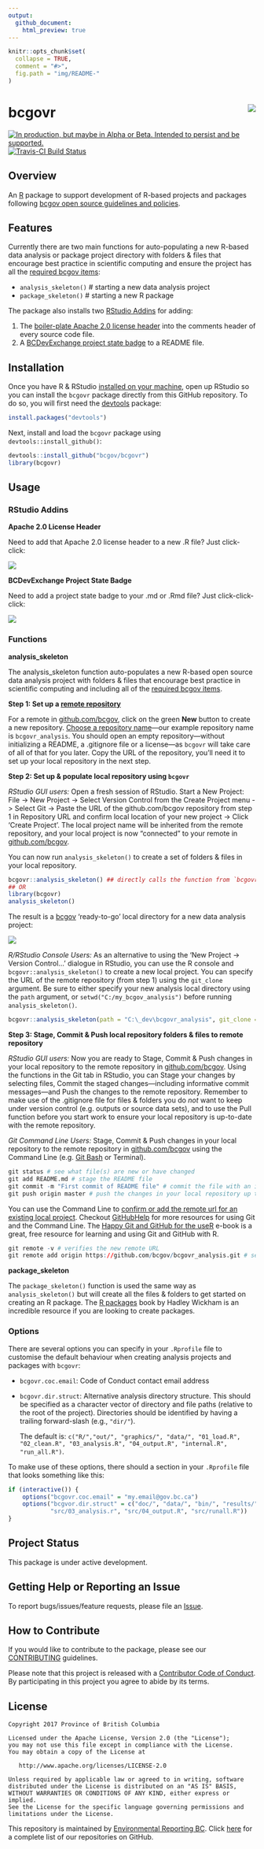 ```yaml
---
output:
  github_document:
    html_preview: true
---
```


<!-- README.md is generated from README.Rmd. Please edit README.Rmd (this file) -->

```r
knitr::opts_chunk$set(
  collapse = TRUE,
  comment = "#>",
  fig.path = "img/README-"
)
```

# bcgovr <img src="img/logo.png" align="right" />


<div id="devex-badge"><a rel="Delivery" href="https://github.com/BCDevExchange/assets/blob/master/README.md"><img alt="In production, but maybe in Alpha or Beta. Intended to persist and be supported." style="border-width:0" src="https://assets.bcdevexchange.org/images/badges/delivery.svg" title="In production, but maybe in Alpha or Beta. Intended to persist and be supported." /></a>[![Travis-CI Build Status](https://travis-ci.org/bcgov/bcgovr.svg?branch=master)](https://travis-ci.org/bcgov/bcgovr)</div>



## Overview

An [R](http://r-project.org) package to support development of R-based projects and packages following [bcgov open source guidelines and policies](https://github.com/bcgov/BC-Policy-Framework-For-GitHub).



## Features

Currently there are two main functions for auto-populating a new R-based data analysis or package project directory with folders & files that encourage best practice in scientific computing and ensure the project has all the [required bcgov items](https://github.com/bcgov/BC-Policy-Framework-For-GitHub/blob/master/BC-Gov-Org-HowTo/Cheatsheet.md):

- `analysis_skeleton()` # starting a new data analysis project
- `package_skeleton()` # starting a new R package

The package also installs two [RStudio Addins](https://rstudio.github.io/rstudioaddins/) for adding:

1. The [boiler-plate Apache 2.0 license header](https://github.com/bcgov/BC-Policy-Framework-For-GitHub/blob/master/BC-Open-Source-Development-Employee-Guide/Licenses.md) into the comments header of every source code file.
2. A [BCDevExchange project state badge](https://github.com/BCDevExchange/assets/blob/master/README.md) to a README file.



## Installation 

Once you have R & RStudio [installed on your machine](https://github.com/bcgov/bcgov-data-science-resources/wiki/Installing-R-&-RStudio), open up RStudio so you can install the `bcgovr` package directly from this GitHub repository. To do so, you will first need the [devtools](https://github.com/hadley/devtools/) package:

```r
install.packages("devtools")
```

Next, install and load the `bcgovr` package using `devtools::install_github()`:

```r
devtools::install_github("bcgov/bcgovr")
library(bcgovr)
```



## Usage

### RStudio Addins

**Apache 2.0 License Header**

Need to add that Apache 2.0 license header to a new .R file? Just click-click:

![](img/bcgovr_addin_example.gif)

**BCDevExchange Project State Badge**

Need to add a project state badge to your .md or .Rmd file? Just click-click-click:

![](img/bcgovr_addin_example2.gif)

### Functions

**analysis_skeleton**

The analysis_skeleton function auto-populates a new R-based open source data analysis project with folders & files that encourage best practice in scientific computing and including all of the [required bcgov items](https://github.com/bcgov/BC-Policy-Framework-For-GitHub/blob/master/BC-Gov-Org-HowTo/Cheatsheet.md).

**Step 1: Set up a [remote repository](https://help.github.com/articles/about-remote-repositories/)**

For a remote in [github.com/bcgov](github.com/bcgov), click on the green **New** button to create a new repository. [Choose a repository name](https://github.com/bcgov/BC-Policy-Framework-For-GitHub/blob/master/BC-Gov-Org-HowTo/Naming-Repos.md)&mdash;our example repository name is `bcgovr_analysis`. You should open an empty repository&mdash;without initializing a README, a .gitignore file or a license&mdash;as `bcgovr` will take care of all of that for you later. Copy the URL of the repository, you'll need it to set up your local repository in the next step.


**Step 2: Set up & populate local repository using `bcgovr`**

*RStudio GUI users:* Open a fresh session of RStudio. Start a New Project: File -> New Project -> Select Version Control from the Create Project menu -> Select Git -> Paste the URL of the github.com/bcgov repository from step 1 in Repository URL and confirm local location of your new project -> Click 'Create Project'. The local project name will be inherited from the remote repository, and your local project is now "connected" to your remote in [github.com/bcgov](github.com/bcgov).

You can now run `analysis_skeleton()` to create a set of folders & files in your local repository.

```r
bcgovr::analysis_skeleton() ## directly calls the function from `bcgovr` library
## OR
library(bcgovr)
analysis_skeleton()
```

The result is a [bcgov](https://github.com/bcgov) 'ready-to-go' local directory for a new data analysis project:

![](img/analysis_skeleton_output.PNG)


*R/RStudio Console Users:* As an alternative to using the 'New Project -> Version Control...' dialogue in RStudio, you can use the R console and `bcgovr::analysis_skeleton()` to create a new local project. You can specify the URL of the remote repository (from step 1) using the `git_clone` argument. Be sure to either specify your new analysis local directory using the `path` argument, or `setwd("C:/my_bcgov_analysis")` before running `analysis_skeleton()`.

```r
bcgovr::analysis_skeleton(path = "C:\_dev\bcgovr_analysis", git_clone = "url of remote repository") 
```



**Step 3: Stage, Commit & Push local repository folders & files to remote repository** 

*RStudio GUI users:* Now you are ready to Stage, Commit & Push changes in your local repository to the remote repository in [github.com/bcgov](github.com/bcgov). Using the functions in the Git tab in RStudio, you can Stage your changes by selecting files, Commit the staged changes---including informative commit messages---and Push the changes to the remote repository. Remember to make use of the .gitignore file for files & folders you do *not* want to keep under version control (e.g. outputs or source data sets), and to use the Pull function before you start work to ensure your local repository is up-to-date with the remote repository.

*Git Command Line Users:* Stage, Commit & Push changes in your local repository to the remote repository in [github.com/bcgov](github.com/bcgov) using the Command Line (e.g. [Git Bash](https://git-scm.com/downloads) or Terminal).

```r
git status # see what file(s) are new or have changed
git add README.md # stage the README file
git commit -m "First commit of README file" # commit the file with an informative message
git push origin master # push the changes in your local repository up to the remote repository
```

You can use the Command Line to [confirm or add the remote url for an existing local project](https://help.github.com/articles/adding-a-remote/). Checkout [GitHubHelp](https://help.github.com/) for more resources for using Git and the Command Line. The [Happy Git and GitHub for the useR](http://happygitwithr.com/) e-book is a great, free resource for learning and using Git and GitHub with R.

```r
git remote -v # verifies the new remote URL
git remote add origin https://github.com/bcgov/bcgovr_analysis.git # sets the remote
```


**package_skeleton**

The `package_skeleton()` function is used the same way as `analysis_skeleton()` but will create all the files & folders to get started on creating an R package. The [R packages](http://r-pkgs.had.co.nz/) book by Hadley Wickham is an incredible resource if you are looking to create packages.


### Options

There are several options you can specify in your `.Rprofile` file to customise the default behaviour when creating analysis projects and packages with `bcgovr`:

* `bcgovr.coc.email`: Code of Conduct contact email address
* `bcgovr.dir.struct`: Alternative analysis directory structure. This should be specified as
    a character vector of directory and file paths (relative to the root of the project). 
    Directories should be identified by having a trailing forward-slash (e.g., `"dir/"`).
    
    The default is: `c("R/","out/", "graphics/", "data/", "01_load.R", "02_clean.R", "03_analysis.R", "04_output.R", "internal.R", "run_all.R")`.

To make use of these options, there should a section in your `.Rprofile` file that looks something like this:

```r
if (interactive()) {
    options("bcgovr.coc.email" = "my.email@gov.bc.ca")
    options("bcgvor.dir.struct" = c("doc/", "data/", "bin/", "results/", "src/01_load.R", "src/02_clean.R",
            "src/03_analysis.r", "src/04_output.R", "src/runall.R"))
} 
```



## Project Status

This package is under active development.


## Getting Help or Reporting an Issue

To report bugs/issues/feature requests, please file an [Issue](https://github.com/bcgov/bcgovr/issues/).


## How to Contribute

If you would like to contribute to the package, please see our 
[CONTRIBUTING](CONTRIBUTING.md) guidelines.

Please note that this project is released with a [Contributor Code of Conduct](CODE_OF_CONDUCT.md). By participating in this project you agree to abide by its terms.


## License

    Copyright 2017 Province of British Columbia

    Licensed under the Apache License, Version 2.0 (the "License");
    you may not use this file except in compliance with the License.
    You may obtain a copy of the License at 

       http://www.apache.org/licenses/LICENSE-2.0

    Unless required by applicable law or agreed to in writing, software
    distributed under the License is distributed on an "AS IS" BASIS,
    WITHOUT WARRANTIES OR CONDITIONS OF ANY KIND, either express or implied.
    See the License for the specific language governing permissions and
    limitations under the License.

This repository is maintained by [Environmental Reporting BC](http://www2.gov.bc.ca/gov/content?id=FF80E0B985F245CEA62808414D78C41B). Click [here](https://github.com/bcgov/EnvReportBC-RepoList) for a complete list of our repositories on GitHub.
